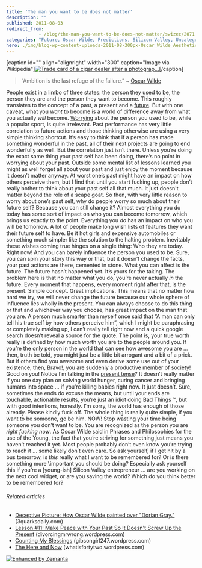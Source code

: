 ```yaml
---
title: 'The man you want to be does not matter'
description: ""
published: 2011-08-03
redirect_from: 
            - /blog/the-man-you-want-to-be-does-not-matter/swizec/2071
categories: "Future, Oscar Wilde, Predictions, Silicon Valley, Uncategorized"
hero: ./img/blog-wp-content-uploads-2011-08-300px-Oscar_Wilde_Aesthetic_Cigars.jpg
---
```

\[caption id="" align="alignright" width="300" caption="Image via Wikipedia"][![Trade card of a cigar dealer after a photograp...](./img/blog-wp-content-uploads-2011-08-300px-Oscar_Wilde_Aesthetic_Cigars.jpg "Trade card of a cigar dealer after a photograp...")](http://commons.wikipedia.org/wiki/File:Oscar_Wilde_Aesthetic_Cigars.jpg)\[/caption]

> “Ambition is the last refuge of the failure.” ~ [Oscar Wilde](http://en.wikipedia.org/wiki/Oscar_Wilde "Oscar Wilde")

People exist in a limbo of three states: the person they used to be, the person they are and the person they want to become. This roughly translates to the concept of a past, a present and a [future](http://en.wikipedia.org/wiki/Future "Future"). But with one caveat, what you _want_ to become is a world of difference away from what you actually _will_ become. [Worrying](http://en.wikipedia.org/wiki/Worry "Worry") about the person you used to be, while a popular sport, is quite irrelevant. Past performance has very little correlation to future actions and those thinking otherwise are using a very simple thinking shortcut. It’s easy to think that if a person has made something wonderful in the past, all of their next projects are going to end wonderfully as well. But the correlation just isn’t there. Unless you’re doing the exact same thing your past self has been doing, there’s no point in worrying about your past. Outside some mental list of lessons learned you might as well forget all about your past and just enjoy the moment because it doesn’t matter anyway. At worst one’s past might have an impact on how others perceive them, but I find that until you start fucking up, people don’t really bother to think about your past self all that much. It just doesn't matter beyond the role of a scape goat. So then, with very little reason to worry about one’s past self, why do people worry so much about their future self? Because you can still change it? Almost everything you do today has some sort of impact on who you can become tomorrow, which brings us exactly to the point. Everything you _do_ has an impact on who you will be tomorrow. A lot of people make long wish lists of features they want their future self to have. Be it hot girls and expensive automobiles or something much simpler like the solution to the halting problem. Inevitably these wishes coming true hinges on a single thing: Who they are today. Right now! And you can barely influence the person you used to be. Sure, you can spin your story this way or that, but it doesn’t change the facts, your past actions are there, cemented in stone. What you can affect is the future. The future hasn’t happened yet. It’s yours for the taking. The problem here is that no matter what you do, you’re never actually _in_ the future. Every moment that happens, every moment right after that, is the present. Simple concept. Great implications. This means that no matter how hard we try, we will never change the future because our whole sphere of influence lies wholly in the present. You can always choose to do this thing or that and whichever way you choose, has great impact on the man that you are. A person much smarter than myself once said that “A man can only tell his true self by how others perceive him”, which I might be paraphrasing or completely making up, I can’t really tell right now and a quick google search doesn’t reveal a source for the quote. The point is, your true worth really is defined by how much worth you are to the people around you. If you’re the only person in the world that can see how awesome you are … then, truth be told, you might just be a little bit arrogant and a bit of a prick. But if others find you awesome and even derive some use out of your existence, then, Bravo!, you are suddenly a productive member of society! Good on you! Notice I’m talking in the [present tense](http://en.wikipedia.org/wiki/Present_tense "Present tense")? It doesn’t really matter if you one day plan on solving world hunger, curing cancer and bringing humans into space ... if you’re killing babies right now. It just doesn’t. Sure, sometimes the ends do excuse the means, but until your ends are touchable, actionable results, you’re just an idiot doing Bad Things ™, but with good intentions, honestly. I’m sorry, the world has enough of those already. Please kindly fuck off. The whole thing is really quite simple, if you want to be someone, go be him. NOW! Stop wasting your time being someone you don’t want to be. You are recognized as the person you are _right fucking now_. As Oscar Wilde said in Phrases and Philosophies for the use of the Young, the fact that you’re striving for something just means you haven’t reached it yet. Most people probably don’t even know you’re trying to reach it … some likely don’t even care. So ask yourself, if I get hit by a bus tomorrow, is _this_ really what I want to be remembered for? Or is there something more \\important you should be doing? Especially ask yourself this if you’re a \[young-ish] Silicon Valley entrepreneur … are you working on the next cool widget, or are you saving the world? Which do you think better to be remembered for?

###### Related articles

- [Deceptive Picture: How Oscar Wilde painted over "Dorian Gray."](http://www.3quarksdaily.com/3quarksdaily/2011/08/deceptive-picture-how-oscar-wilde-painted-over-dorian-gray.html) (3quarksdaily.com)
- [Lesson #11: Make Peace with Your Past So It Doesn't Screw Up the Present](http://divorcingmrwrong.wordpress.com/2011/07/23/lesson-11-make-peace-with-your-past-so-it-doesn%25e2%2580%2599t-screw-up-the-present/) (divorcingmrwrong.wordpress.com)
- [Counting My Blessings](http://gibsongirl247.wordpress.com/2011/06/13/counting-my-blessings/) (gibsongirl247.wordpress.com)
- [The Here and Now](http://whatisfortytwo.wordpress.com/2011/07/21/the-here-and-now/) (whatisfortytwo.wordpress.com)

[![Enhanced by Zemanta](http://img.zemanta.com/zemified_e.png?x-id=4ba43826-1bbd-498f-810f-aa9547105c78)](http://www.zemanta.com/ "Enhanced by Zemanta")
